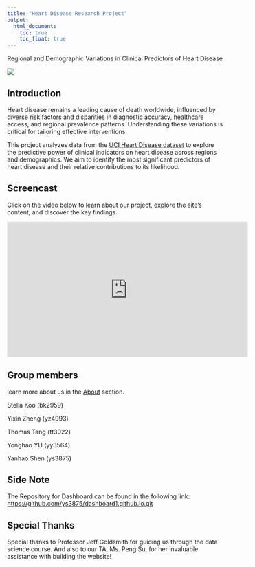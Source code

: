 ```yaml
---
title: "Heart Disease Research Project"
output: 
  html_document:
    toc: true
    toc_float: true
---
```

Regional and Demographic Variations in Clinical Predictors of Heart Disease

![](cvd.PNG)

## **Introduction**

Heart disease remains a leading cause of death worldwide, influenced by diverse risk factors and disparities in diagnostic accuracy, healthcare access, and regional prevalence patterns. Understanding these variations is critical for tailoring effective interventions.

This project analyzes data from the [UCI Heart Disease dataset](https://archive.ics.uci.edu/dataset/45/heart+disease) to explore the predictive power of clinical indicators on heart disease across regions and demographics. We aim to identify the most significant predictors of heart disease and their relative contributions to its likelihood.

## **Screencast** 

Click on the video below to learn about our project, explore the site's content, and discover the key findings.

<iframe width="560" height="315" src="https://www.youtube.com/embed/6p1_L_elU_g" title="YouTube video" frameborder="0" allow="accelerometer; autoplay; clipboard-write; encrypted-media; gyroscope; picture-in-picture; web-share" allowfullscreen></iframe>

## **Group members**

learn more about us in the [About](about.html) section.

Stella Koo (bk2959)

Yixin Zheng (yz4993)

Thomas Tang (tt3022)

Yonghao YU (yy3564)

Yanhao Shen (ys3875)


## **Side Note**

The Repository for Dashboard can be found in the following link: <https://github.com/ys3875/dashboard1.github.io.git>


## **Special Thanks**
Special thanks to Professor Jeff Goldsmith for guiding us through the data science course. And also to our TA, Ms. Peng Su, for her invaluable assistance with building the website! 

